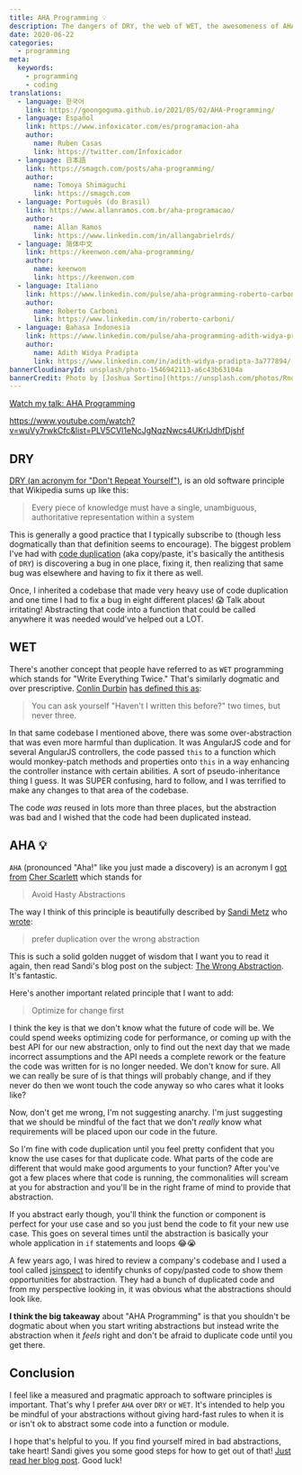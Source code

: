 ```yaml
---
title: AHA Programming 💡
description: The dangers of DRY, the web of WET, the awesomeness of AHA.
date: 2020-06-22
categories:
  - programming
meta:
  keywords:
    - programming
    - coding
translations:
  - language: 한국어
    link: https://goongoguma.github.io/2021/05/02/AHA-Programming/
  - language: Español
    link: https://www.infoxicator.com/es/programacion-aha
    author:
      name: Ruben Casas
      link: https://twitter.com/Infoxicador
  - language: 日本語
    link: https://smagch.com/posts/aha-programming/
    author:
      name: Tomoya Shimaguchi
      link: https://smagch.com
  - language: Português (do Brasil)
    link: https://www.allanramos.com.br/aha-programacao/
    author:
      name: Allan Ramos
      link: https://www.linkedin.com/in/allangabrielrds/
  - language: 简体中文
    link: https://keenwon.com/aha-programming/
    author:
      name: keenwon
      link: https://keenwon.com
  - language: Italiano
    link: https://www.linkedin.com/pulse/aha-programming-roberto-carboni
    author:
      name: Roberto Carboni
      link: https://www.linkedin.com/in/roberto-carboni/
  - language: Bahasa Indonesia
    link: https://www.linkedin.com/pulse/aha-programming-adith-widya-pradipta
    author:
      name: Adith Widya Pradipta
      link: https://www.linkedin.com/in/adith-widya-pradipta-3a777894/
bannerCloudinaryId: unsplash/photo-1546942113-a6c43b63104a
bannerCredit: Photo by [Joshua Sortino](https://unsplash.com/photos/Rnqa6jOpnHw)
---
```


[Watch my talk: AHA Programming](https://www.youtube.com/watch?v=wuVy7rwkCfc&list=PLV5CVI1eNcJgNqzNwcs4UKrlJdhfDjshf)

https://www.youtube.com/watch?v=wuVy7rwkCfc&list=PLV5CVI1eNcJgNqzNwcs4UKrlJdhfDjshf

## DRY

[DRY (an acronym for "Don't Repeat Yourself")](https://en.wikipedia.org/wiki/Don%27t_repeat_yourself),
is an old software principle that Wikipedia sums up like this:

> Every piece of knowledge must have a single, unambiguous, authoritative
> representation within a system

This is generally a good practice that I typically subscribe to (though less
dogmatically than that definition seems to encourage). The biggest problem I've
had with [code duplication](https://en.wikipedia.org/wiki/Duplicate_code) (aka
copy/paste, it's basically the antithesis of `DRY`) is discovering a bug in one
place, fixing it, then realizing that same bug was elsewhere and having to fix
it there as well.

Once, I inherited a codebase that made very heavy use of code duplication and
one time I had to fix a bug in eight different places! 😱 Talk about irritating!
Abstracting that code into a function that could be called anywhere it was
needed would've helped out a LOT.

## WET

There's another concept that people have referred to as `WET` programming which
stands for "Write Everything Twice." That's similarly dogmatic and over
prescriptive. [Conlin Durbin](https://twitter.com/CallMeWuz)
[has defined this as](https://dev.to/wuz/stop-trying-to-be-so-dry-instead-write-everything-twice-wet-5g33):

> You can ask yourself "Haven't I written this before?" two times, but never
> three.

In that same codebase I mentioned above, there was some over-abstraction that
was even more harmful than duplication. It was AngularJS code and for several
AngularJS controllers, the code passed `this` to a function which would
monkey-patch methods and properties onto `this` in a way enhancing the
controller instance with certain abilities. A sort of pseudo-inheritance thing I
guess. It was SUPER confusing, hard to follow, and I was terrified to make any
changes to that area of the codebase.

The code _was_ reused in lots more than three places, but the abstraction was
bad and I wished that the code had been duplicated instead.

## AHA 💡

`AHA` (pronounced "Aha!" like you just made a discovery) is an acronym I
[got from](https://twitter.com/cherthedev/status/1112819136147742720)
[Cher Scarlett](https://twitter.com/cherthedev) which stands for

> Avoid Hasty Abstractions

The way I think of this principle is beautifully described by
[Sandi Metz](https://twitter.com/sandimetz) who
[wrote](https://www.sandimetz.com/blog/2016/1/20/the-wrong-abstraction):

> prefer duplication over the wrong abstraction

This is such a solid golden nugget of wisdom that I want you to read it again,
then read Sandi's blog post on the subject:
[The Wrong Abstraction](https://www.sandimetz.com/blog/2016/1/20/the-wrong-abstraction).
It's fantastic.

Here's another important related principle that I want to add:

> Optimize for change first

I think the key is that we don't know what the future of code will be. We could
spend weeks optimizing code for performance, or coming up with the best API for
our new abstraction, only to find out the next day that we made incorrect
assumptions and the API needs a complete rework or the feature the code was
written for is no longer needed. We don't know for sure. All we can really be
sure of is that things will probably change, and if they never do then we wont
touch the code anyway so who cares what it looks like?

Now, don't get me wrong, I'm not suggesting anarchy. I'm just suggesting that we
should be mindful of the fact that we don't _really_ know what requirements will
be placed upon our code in the future.

So I'm fine with code duplication until you feel pretty confident that you know
the use cases for that duplicate code. What parts of the code are different that
would make good arguments to your function? After you've got a few places where
that code is running, the commonalities will scream at you for abstraction and
you'll be in the right frame of mind to provide that abstraction.

If you abstract early though, you'll think the function or component is perfect
for your use case and so you just bend the code to fit your new use case. This
goes on several times until the abstraction is basically your whole application
in `if` statements and loops 😂😭

A few years ago, I was hired to review a company's codebase and I used a tool
called [jsinspect](https://github.com/danielstjules/jsinspect) to identify
chunks of copy/pasted code to show them opportunities for abstraction. They had
a bunch of duplicated code and from my perspective looking in, it was obvious
what the abstractions should look like.

**I think the big takeaway** about "AHA Programming" is that you shouldn't be
dogmatic about when you start writing abstractions but instead write the
abstraction when it _feels_ right and don't be afraid to duplicate code until
you get there.

## Conclusion

I feel like a measured and pragmatic approach to software principles is
important. That's why I prefer `AHA` over `DRY` or `WET`. It's intended to help
you be mindful of your abstractions without giving hard-fast rules to when it is
or isn't ok to abstract some code into a function or module.

I hope that's helpful to you. If you find yourself mired in bad abstractions,
take heart! Sandi gives you some good steps for how to get out of that!
[Just read her blog post](https://www.sandimetz.com/blog/2016/1/20/the-wrong-abstraction).
Good luck!
